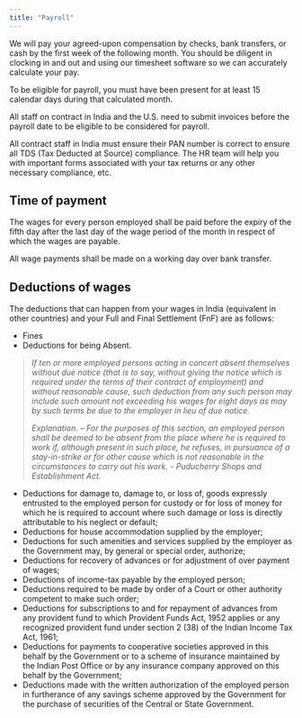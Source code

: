 ```yaml
---
title: "Payroll"
---
```


We will pay your agreed-upon compensation by checks, bank transfers, or cash by the first week of the following month. You should be diligent in clocking in and out and using our timesheet software so we can accurately calculate your pay.

To be eligible for payroll, you must have been present for at least 15 calendar days during that calculated month.

All staff on contract in India and the U.S. need to submit invoices before the payroll date to be eligible to be considered for payroll.

All contract staff in India must ensure their PAN number is correct to ensure all TDS (Tax Deducted at Source) compliance. The HR team will help you with important forms associated with your tax returns or any other necessary compliance, etc.

## Time of payment

The wages for every person employed shall be paid before the expiry of the fifth day after the last day of the wage period of the month in respect of which the wages are payable.

All wage payments shall be made on a working day over bank transfer.

## Deductions of wages

The deductions that can happen from your wages in India (equivalent in other countries) and your Full and Final Settlement (FnF) are as follows:

- Fines
- Deductions for being Absent.

> _If ten or more employed persons acting in concert absent themselves without due notice (that is to say, without giving the notice which is required under the terms of their contract of employment) and without reasonable cause, such deduction from any such person may include such amount not exceeding his wages for eight days as may by such terms be due to the employer in lieu of due notice._
>
> _Explanation. – For the purposes of this section, an employed person shall be deemed to be absent from the place where he is required to work if, although present in such place, he refuses, in pursuance of a stay-in-strike or for other cause which is not reasonable in the circumstances to carry out his work. - Puducherry Shops and Establishment Act._

- Deductions for damage to, damage to, or loss of, goods expressly entrusted to the employed person for custody or for loss of money for which he is required to account where such damage or loss is directly attributable to his neglect or default;
- Deductions for house accommodation supplied by the employer;
- Deductions for such amenities and services supplied by the employer as the Government may, by general or special order, authorize;
- Deductions for recovery of advances or for adjustment of over payment of wages;
- Deductions of income-tax payable by the employed person;
- Deductions required to be made by order of a Court or other authority competent to make such order;
- Deductions for subscriptions to and for repayment of advances from any provident fund to which Provident Funds Act, 1952 applies or any recognized provident fund under section 2 (38) of the Indian Income Tax Act, 1961;
- Deductions for payments to cooperative societies approved in this behalf by the Government or to a scheme of insurance maintained by the Indian Post Office or by any insurance company approved on this behalf by the Government;
- Deductions made with the written authorization of the employed person in furtherance of any savings scheme approved by the Government for the purchase of securities of the Central or State Government.